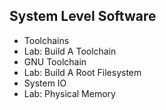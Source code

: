 
## System Level Software

- Toolchains
- Lab: Build A Toolchain
- GNU Toolchain
- Lab: Build A Root Filesystem
- System IO
- Lab: Physical Memory